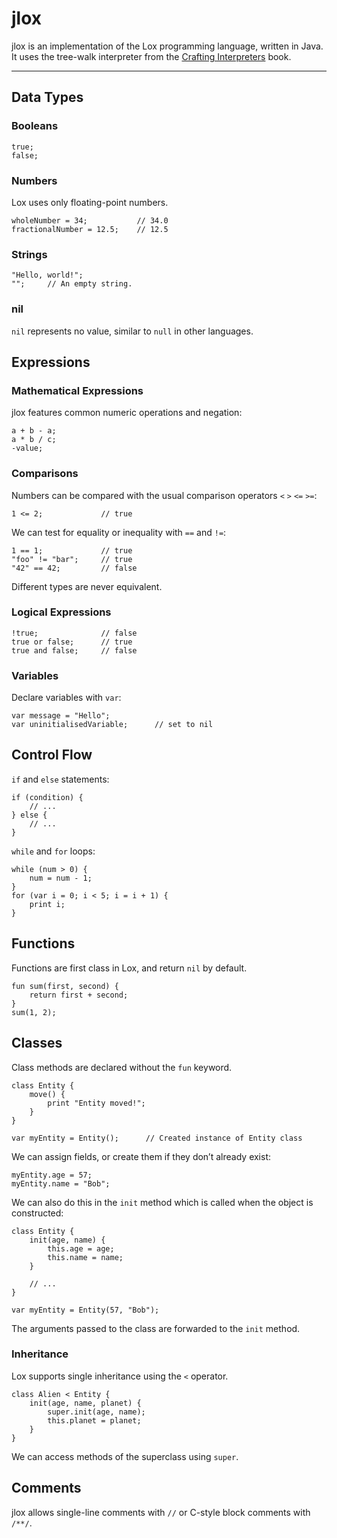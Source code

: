 # jlox {#jlox}

jlox is an implementation of the Lox programming language, written in Java.
It uses the tree-walk interpreter from the [Crafting Interpreters](https://craftinginterpreters.com) book.

---

## Data Types

### Booleans
```
true;
false;
```

### Numbers
Lox uses only floating-point numbers.
```
wholeNumber = 34;           // 34.0
fractionalNumber = 12.5;    // 12.5
```

### Strings
```
"Hello, world!";
"";     // An empty string.
```

### nil
`nil` represents no value, similar to `null` in other languages.


## Expressions
### Mathematical Expressions
jlox features common numeric operations and negation:
```
a + b - a;
a * b / c;
-value;
```

### Comparisons
Numbers can be compared with the usual comparison operators `<` `>` `<=` `>=`:
```
1 <= 2;             // true
```
We can test for equality or inequality with `==` and `!=`:
```
1 == 1;             // true
"foo" != "bar";     // true
"42" == 42;         // false
```
Different types are never equivalent.

### Logical Expressions
```
!true;              // false
true or false;      // true
true and false;     // false
```

### Variables
Declare variables with `var`:
```
var message = "Hello";
var uninitialisedVariable;      // set to nil
```

## Control Flow
`if` and `else` statements:
```
if (condition) {
    // ...
} else {
    // ...
}
```

`while` and `for` loops:
```
while (num > 0) {
    num = num - 1;
}
for (var i = 0; i < 5; i = i + 1) {
    print i;
}
```

## Functions
Functions are first class in Lox, and return `nil` by default.
```
fun sum(first, second) {
    return first + second;
}
sum(1, 2);
```

## Classes
Class methods are declared without the `fun` keyword.
```
class Entity {
    move() {
        print "Entity moved!";
    }
}

var myEntity = Entity();      // Created instance of Entity class
```

We can assign fields, or create them if they don't already exist:
```
myEntity.age = 57;
myEntity.name = "Bob";
```
We can also do this in the `init` method which is called when the object is constructed:
```
class Entity {
    init(age, name) {
        this.age = age;
        this.name = name;
    }

    // ...
}

var myEntity = Entity(57, "Bob");
```
The arguments passed to the class are forwarded to the `init` method.

### Inheritance
Lox supports single inheritance using the `<` operator.
```
class Alien < Entity {
    init(age, name, planet) {
        super.init(age, name);
        this.planet = planet;
    }
}
```
We can access methods of the superclass using `super`.

## Comments
jlox allows single-line comments with `//` or C-style block comments with `/**/`.
